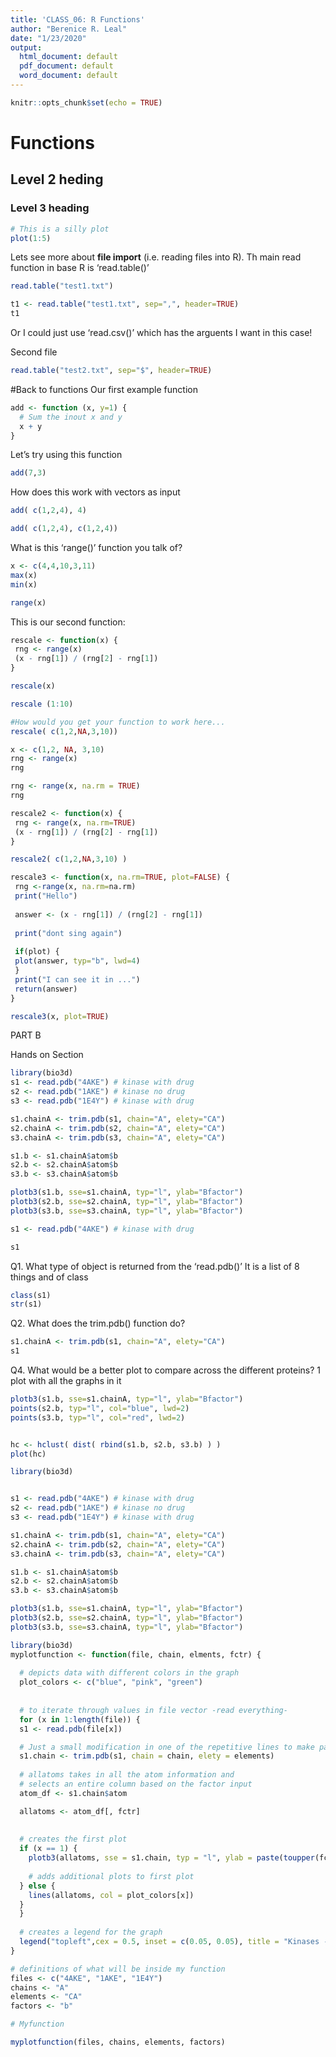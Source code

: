 ```yaml
---
title: 'CLASS_06: R Functions'
author: "Berenice R. Leal"
date: "1/23/2020"
output:
  html_document: default
  pdf_document: default
  word_document: default
---
```


```r
knitr::opts_chunk$set(echo = TRUE)
```

# Functions

## Level 2 heding

### Level 3 heading

```r
# This is a silly plot
plot(1:5)
```

Lets see more about **file import** (i.e. reading files into R). Th main read function in base R is 'read.table()'


```r
read.table("test1.txt")
```

```r
t1 <- read.table("test1.txt", sep=",", header=TRUE)
t1
```


Or I could just use 'read.csv()' which has the arguents I want in this case!



Second file
```r
read.table("test2.txt", sep="$", header=TRUE)
```

#Back to functions
Our first example function


```r
add <- function (x, y=1) { 
  # Sum the inout x and y
  x + y
}
```

Let's try using this function

```r
add(7,3)
```


How does this work with vectors as input
```r
add( c(1,2,4), 4)
```

```r
add( c(1,2,4), c(1,2,4))
```


What is this 'range()' function you talk of?
```r
x <- c(4,4,10,3,11)
max(x)
min(x)
```

```r
range(x)

```

This is our second function:

```r
rescale <- function(x) {
 rng <- range(x)
 (x - rng[1]) / (rng[2] - rng[1])
}

rescale(x)

rescale (1:10)

#How would you get your function to work here...
rescale( c(1,2,NA,3,10))


```

```r
x <- c(1,2, NA, 3,10)
rng <- range(x)
rng
```
```r
rng <- range(x, na.rm = TRUE)
rng

```


```r
rescale2 <- function(x) {
 rng <- range(x, na.rm=TRUE)
 (x - rng[1]) / (rng[2] - rng[1])
}
```


```r
rescale2( c(1,2,NA,3,10) )
```


```r
rescale3 <- function(x, na.rm=TRUE, plot=FALSE) {
 rng <-range(x, na.rm=na.rm)
 print("Hello")
 
 answer <- (x - rng[1]) / (rng[2] - rng[1])
 
 print("dont sing again")
 
 if(plot) {
 plot(answer, typ="b", lwd=4)
 }
 print("I can see it in ...")
 return(answer)
}
```

```r
rescale3(x, plot=TRUE)
```



PART B

Hands on Section

```r
library(bio3d)
s1 <- read.pdb("4AKE") # kinase with drug
s2 <- read.pdb("1AKE") # kinase no drug
s3 <- read.pdb("1E4Y") # kinase with drug

s1.chainA <- trim.pdb(s1, chain="A", elety="CA")
s2.chainA <- trim.pdb(s2, chain="A", elety="CA")
s3.chainA <- trim.pdb(s3, chain="A", elety="CA")

s1.b <- s1.chainA$atom$b
s2.b <- s2.chainA$atom$b
s3.b <- s3.chainA$atom$b

plotb3(s1.b, sse=s1.chainA, typ="l", ylab="Bfactor")
plotb3(s2.b, sse=s2.chainA, typ="l", ylab="Bfactor")
plotb3(s3.b, sse=s3.chainA, typ="l", ylab="Bfactor")
```



```r
s1 <- read.pdb("4AKE") # kinase with drug
```

```r
s1

```
Q1. What type of object is returned from the 'read.pdb()' 
It is a list of 8 things and of class 

```r
class(s1)
str(s1)
```

Q2. What does the trim.pdb() function do?

```r
s1.chainA <- trim.pdb(s1, chain="A", elety="CA")
s1

```

Q4. What would be a better plot to compare across the different proteins? 
1 plot with all the graphs in it

```r
plotb3(s1.b, sse=s1.chainA, typ="l", ylab="Bfactor")
points(s2.b, typ="l", col="blue", lwd=2)
points(s3.b, typ="l", col="red", lwd=2)



```

```r
hc <- hclust( dist( rbind(s1.b, s2.b, s3.b) ) )
plot(hc)

```


```r
library(bio3d)
```


```r

```


```r

s1 <- read.pdb("4AKE") # kinase with drug
s2 <- read.pdb("1AKE") # kinase no drug
s3 <- read.pdb("1E4Y") # kinase with drug

s1.chainA <- trim.pdb(s1, chain="A", elety="CA")
s2.chainA <- trim.pdb(s2, chain="A", elety="CA")
s3.chainA <- trim.pdb(s3, chain="A", elety="CA")

s1.b <- s1.chainA$atom$b
s2.b <- s2.chainA$atom$b
s3.b <- s3.chainA$atom$b

plotb3(s1.b, sse=s1.chainA, typ="l", ylab="Bfactor")
plotb3(s2.b, sse=s2.chainA, typ="l", ylab="Bfactor")
plotb3(s3.b, sse=s3.chainA, typ="l", ylab="Bfactor")


```

```r

library(bio3d)
myplotfunction <- function(file, chain, elments, fctr) {
  
  # depicts data with different colors in the graph
  plot_colors <- c("blue", "pink", "green")
  
  
  # to iterate through values in file vector -read everything-
  for (x in 1:length(file)) {
  s1 <- read.pdb(file[x])

  # Just a small modification in one of the repetitive lines to make paste more clear
  s1.chain <- trim.pdb(s1, chain = chain, elety = elements)
  
  # allatoms takes in all the atom information and  
  # selects an entire column based on the factor input 
  atom_df <- s1.chain$atom

  allatoms <- atom_df[, fctr] 
  
  
  # creates the first plot
  if (x == 1) {
    plotb3(allatoms, sse = s1.chain, typ = "l", ylab = paste(toupper(fctr), "factor", sep = ""), col = plot_colors[x])
    
    # adds additional plots to first plot
  } else {
    lines(allatoms, col = plot_colors[x])
  }
  }
  
  # creates a legend for the graph
  legend("topleft",cex = 0.5, inset = c(0.05, 0.05), title = "Kinases - Drug Interaction", file, fill = plot_colors)
}

# definitions of what will be inside my function
files <- c("4AKE", "1AKE", "1E4Y")
chains <- "A"
elements <- "CA"
factors <- "b"

# Myfunction

myplotfunction(files, chains, elements, factors)



```



```r









```









